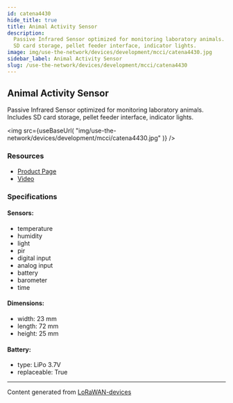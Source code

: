 ```yaml
---
id: catena4430
hide_title: true
title: Animal Activity Sensor
description:
  Passive Infrared Sensor optimized for monitoring laboratory animals. Includes
  SD card storage, pellet feeder interface, indicator lights.
image: img/use-the-network/devices/development/mcci/catena4430.jpg
sidebar_label: Animal Activity Sensor
slug: /use-the-network/devices/development/mcci/catena4430
---
```



## Animal Activity Sensor

Passive Infrared Sensor optimized for monitoring laboratory animals. Includes SD
card storage, pellet feeder interface, indicator lights.

<img
  src={useBaseUrl(
    "img/use-the-network/devices/development/mcci/catena4430.jpg"
  )}
/>

### Resources

- [Product Page](https://mcci.io/buy-catena4430)
- [Video](https://youtu.be/nG8MmaR5dsA)

### Specifications

#### Sensors:

- temperature
- humidity
- light
- pir
- digital input
- analog input
- battery
- barometer
- time

#### Dimensions:

- width: 23 mm
- length: 72 mm
- height: 25 mm

#### Battery:

- type: LiPo 3.7V
- replaceable: True

---

Content generated from
[LoRaWAN-devices](https://github.com/TheThingsNetwork/lorawan-devices)
